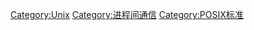 {{noteTA
|G1=IT
}}
{{catmore|信号 (计算机科学)}}

[[Category:Unix|Category:Unix]]
[[Category:进程间通信|Category:进程间通信]]
[[Category:POSIX标准|Category:POSIX标准]]